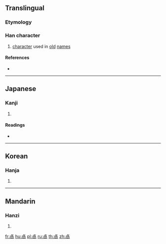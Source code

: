 ==Translingual==

===Etymology===
{{Han compound|卜|咼}}

===Han character===
{{Han char|rn=25|rad=卜|as=09|sn=11|four=|canj=XYBBR,YBBR|ids=⿱卜|⺊]][[咼]]}}

# [[character]] used in [[old]] [[name]]s

====References====
* {{Han ref|kx=0158.320|dkj=02820|dj=0362.290|hdz=10095.150|uh=5368|ud=21352}}

----

==Japanese==

===Kanji===
{{ja-kanji|grade=|rs=卜09}}

# {{defn|lang=ja|sort=卜09}}

====Readings====
* {{ja-readings|on=[[せつ]] (setsu)|kun=}}

----

==Korean==

===Hanja===
{{ko-hanja|hangeul=설|rv=seol|mr=sŏl}}

# {{defn|lang=ko|sort=卜09}}

----

==Mandarin==

===Hanzi===
{{cmn-hanzi|pin=[[xiè]] ([[xie4]])|wg=hsieh<sup>4</sup>}}

# {{defn|lang=cmn|sort=卜09}}

[[fr:卨]]
[[hu:卨]]
[[pl:卨]]
[[ru:卨]]
[[th:卨]]
[[zh:卨]]